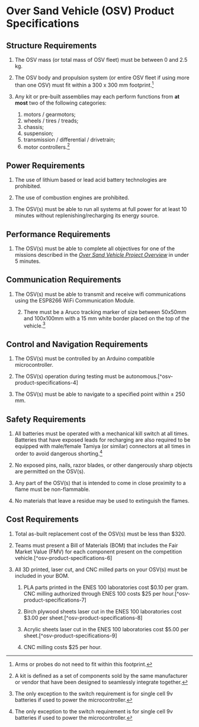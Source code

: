 # Over Sand Vehicle (OSV) Product Specifications

## Structure Requirements

1.  The OSV mass (or total mass of OSV fleet) must be between 0 and 2.5 kg.

2.  The OSV body and propulsion system (or entire OSV fleet if using more than one OSV) must fit within a 300 x 300 mm footprint.[^osv-product-specifications-1]

3.  Any kit or pre-built assemblies may each perform functions from **at most** two of the following categories:

    1.  motors / gearmotors;
    2.  wheels / tires / treads;
    3.  chassis;
    4.  suspension;
    5.  transmission / differential / drivetrain;
    6.  motor controllers.[^osv-product-specifications-2]

[^osv-product-specifications-1]: Arms or probes do not need to fit within this footprint.

[^osv-product-specifications-2]: A kit is defined as a set of components sold by the same manufacturer or vendor that have been designed to seamlessly integrate together.

## Power Requirements

1.  The use of lithium based or lead acid battery technologies are prohibited.

2.  The use of combustion engines are prohibited.

3.  The OSV(s) must be able to run all systems at full power for at least 10 minutes without replenishing/recharging its energy source.

## Performance Requirements

1.  The OSV(s) must be able to complete all objectives for one of the missions described in the [*Over Sand Vehicle Project Overview*](#osv-project-overview) in under 5 minutes.

## Communication Requirements

1.  The OSV(s) must be able to transmit and receive wifi communications using the ESP8266 WiFi Communication Module.

    2.  There must be a Aruco tracking marker of size between 50x50mm and 100x100mm with a 15 mm white border placed on the top of the vehicle.[^osv-product-specifications-3]

[^osv-product-specifications-3]: The only exception to the switch requirement is for single cell 9v batteries if used to power the microcontroller.

## Control and Navigation Requirements

1.  The OSV(s) must be controlled by an Arduino compatible microcontroller.

2.  The OSV(s) operation during testing must be autonomous.\[\^osv-product-specifications-4\]

3.  The OSV(s) must be able to navigate to a specified point within ± 250 mm.

## Safety Requirements

1.  All batteries must be operated with a mechanical kill switch at all times. Batteries that have exposed leads for recharging are also required to be equipped with male/female Tamiya (or similar) connectors at all times in order to avoid dangerous shorting.[^osv-product-specifications-4]

2.  No exposed pins, nails, razor blades, or other dangerously sharp objects are permitted on the OSV(s).

3.  Any part of the OSV(s) that is intended to come in close proximity to a flame must be non-flammable.

4.  No materials that leave a residue may be used to extinguish the flames.

[^osv-product-specifications-4]: The only exception to the switch requirement is for single cell 9v batteries if used to power the microcontroller.

## Cost Requirements

1.  Total as-built replacement cost of the OSV(s) must be less than \$320.

2.  Teams must present a Bill of Materials (BOM) that includes the Fair Market Value (FMV) for each component present on the competition vehicle.\[\^osv-product-specifications-6\]

3.  All 3D printed, laser cut, and CNC milled parts on your OSV(s) must be included in your BOM.

    1.  PLA parts printed in the ENES 100 laboratories cost \$0.10 per gram. CNC milling authorized through ENES 100 costs \$25 per hour.\[\^osv-product-specifications-7\]

    2.  Birch plywood sheets laser cut in the ENES 100 laboratories cost \$3.00 per sheet.\[\^osv-product-specifications-8\]

    3.  Acrylic sheets laser cut in the ENES 100 laboratories cost \$5.00 per sheet.\[\^osv-product-specifications-9\]

    4.  CNC milling costs \$25 per hour.
